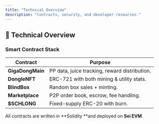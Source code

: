 ```yaml
---
title: "Technical Overview"
description: "Contracts, security, and developer resources."
---
```


## 🔧 Technical Overview

### Smart Contract Stack

| Contract         | Purpose                                       |
| ---------------- | --------------------------------------------- |
| **GigaDongMain** | PP data, juice tracking, reward distribution. |
| **DongleNFT**    | ERC-721 with both mining & utility stats.     |
| **BlindBox**     | Random box sales \+ minting.                  |
| **Marketplace**  | P2P order book, escrow, fee handling.         |
| **\$SCHLONG**    | Fixed-supply ERC-20 with burn.                |

All contracts are written in **Solidity **and deployed on **Sei EVM**.